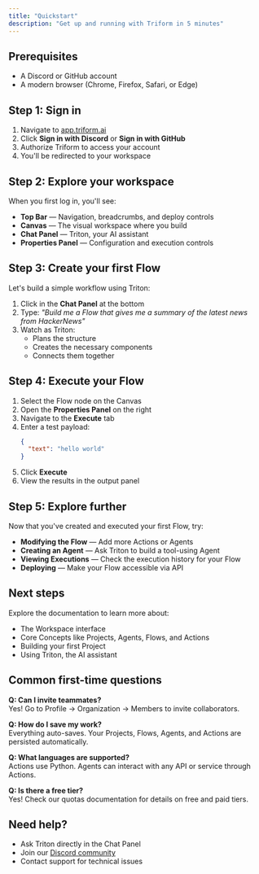 ```yaml
---
title: "Quickstart"
description: "Get up and running with Triform in 5 minutes"
---
```


## Prerequisites

- A Discord or GitHub account
- A modern browser (Chrome, Firefox, Safari, or Edge)

## Step 1: Sign in

1. Navigate to [app.triform.ai](https://app.triform.ai)
2. Click **Sign in with Discord** or **Sign in with GitHub**
3. Authorize Triform to access your account
4. You'll be redirected to your workspace

## Step 2: Explore your workspace

When you first log in, you'll see:

- **Top Bar** — Navigation, breadcrumbs, and deploy controls
- **Canvas** — The visual workspace where you build
- **Chat Panel** — Triton, your AI assistant
- **Properties Panel** — Configuration and execution controls

## Step 3: Create your first Flow

Let's build a simple workflow using Triton:

1. Click in the **Chat Panel** at the bottom
2. Type: _"Build me a Flow that gives me a summary of the latest news from HackerNews"_
3. Watch as Triton:
   - Plans the structure
   - Creates the necessary components
   - Connects them together

## Step 4: Execute your Flow

1. Select the Flow node on the Canvas
2. Open the **Properties Panel** on the right
3. Navigate to the **Execute** tab
4. Enter a test payload:
   ```json
   {
     "text": "hello world"
   }
   ```
5. Click **Execute**
6. View the results in the output panel

## Step 5: Explore further

Now that you've created and executed your first Flow, try:

- **Modifying the Flow** — Add more Actions or Agents
- **Creating an Agent** — Ask Triton to build a tool-using Agent
- **Viewing Executions** — Check the execution history for your Flow
- **Deploying** — Make your Flow accessible via API

## Next steps

Explore the documentation to learn more about:
- The Workspace interface
- Core Concepts like Projects, Agents, Flows, and Actions
- Building your first Project
- Using Triton, the AI assistant

## Common first-time questions

**Q: Can I invite teammates?**  
Yes! Go to Profile → Organization → Members to invite collaborators.

**Q: How do I save my work?**  
Everything auto-saves. Your Projects, Flows, Agents, and Actions are persisted automatically.

**Q: What languages are supported?**  
Actions use Python. Agents can interact with any API or service through Actions.

**Q: Is there a free tier?**  
Yes! Check our quotas documentation for details on free and paid tiers.

## Need help?

- Ask Triton directly in the Chat Panel
- Join our [Discord community](https://discord.gg/triform)
- Contact support for technical issues

